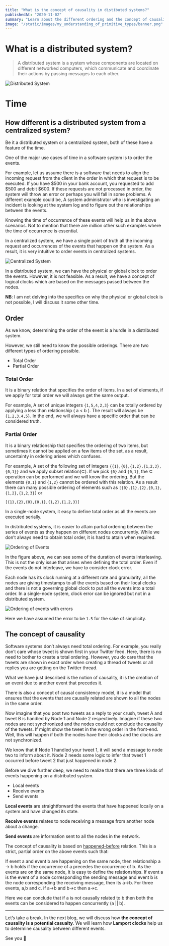 ```yaml
---
title: "What is the concept of causality in distibuted systems?"
publishedAt: "2020-11-02"
summary: "Learn about the different ordering and the concept of causality in distributed systems."
image: "/static/images/my_understanding_of_primitive_types/banner.png"
---
```


# What is a distributed system?

> A distributed system is a system whose components are located on different networked computers, which communicate and coordinate their actions by passing messages to each other.

![Distributed System](/static/images/what_is_the_concept_of_causality_in_distributed_system/DistributedSystem.png)

# Time

## How different is a distributed system from a centralized system?

Be it a distributed system or a centralized system, both of these have a feature of the time.

One of the major use cases of time in a software system is to order the events.

For example, let us assume there is a software that needs to align the incoming request from the client in the order in which that request is to be executed. If you have $500 in your bank account, you requested to add $500 and debit \$600. If these requests are not processed in order, the system will throw an error or perhaps you will fall in some problems. A different example could be, A system administrator who is investigating an incident is looking at the system log and to figure out the relationships between the events.

Knowing the time of occurrence of these events will help us in the above scenarios. Not to mention that there are million other such examples where the time of occurrence is essential.

In a centralized system, we have a single point of truth all the incoming request and occurrences of the events that happen on the system. As a result, it is very intuitive to order events in centralized systems.

![Centralized System](/static/images/what_is_the_concept_of_causality_in_distributed_system/CentralizedSystem.png)

In a distributed system, we can have the physical or global clock to order the events. However, it is not feasible. As a result, we have a concept of logical clocks which are based on the messages passed between the nodes.

**NB**: I am not delving into the specifics on why the physical or global clock is not possible, I will discuss it some other time.

## Order

As we know, determining the order of the event is a hurdle in a distributed system.

However, we still need to know the possible orderings. There are two different types of ordering possible.

- Total Order
- Partial Order

### Total Order

It is a binary relation that specifies the order of items. In a set of elements, if we apply for total order we will always get the same output.

For example, A set of unique integers `{1,5,4,2,3}` can be totally ordered by applying a less than relationship ( a < b ). The result will always be `{1,2,3,4,5}`. In the end, we will always have a specific order that can be considered truth.

### Partial Order

It is a binary relationship that specifies the ordering of two items, but sometimes it cannot be applied on a few items of the set, as a result, uncertainty in ordering arises which confuses.

For example, A set of the following set of integers `{{1},{0},{1,2},{1,2,3},{0,1}}` and we apply subset relation(⊆). If we pick `{0}` and `{0,1}`, the ⊆ operation can be performed and we will know the ordering. But the elements `{0,1}` and `{1,2}` cannot be ordered with this relation. As a result there can many possible ordering of elements such as `[{0},{1},{2},{0,1},{1,2},{1,2,3}]`
or

`[{1},{2},{0},{0,1},{1,2},{1,2,3}]`

In a single-node system, it easy to define total order as all the events are executed serially.

In distributed systems, it is easier to attain partial ordering between the series of events as they happen on different nodes concurrently. While we don’t always need to obtain total order, it is hard to attain when required.

![Ordering of Events](/static/images/what_is_the_concept_of_causality_in_distributed_system/ordering.png)

In the figure above, we can see some of the duration of events interleaving. This is not the only issue that arises when defining the total order. Even if the events do not interleave, we have to consider clock error.

Each node has its clock running at a different rate and granularity, all the nodes are giving timestamps to all the events based on their local clocks and there is not a governing global clock to put all the events into a total order. In a single-node system, clock error can be ignored but not in a distributed system.

![Ordering of events with errors](/static/images/what_is_the_concept_of_causality_in_distributed_system/ordering_with_errors.png)

Here we have assumed the error to be `1.5` for the sake of simplicity.

## The concept of causality

Software systems don’t always need total ordering. For example, you really don’t care whose tweet is shown first in your Twitter feed. Here, there is no need to bother to create a total ordering. However, you do care that the tweets are shown in exact order when creating a thread of tweets or all replies you are getting on the Twitter thread.

What we have just described is the notion of causality, it is the creation of an event due to another event that precedes it.

There is also a concept of causal consistency model, it is a model that ensures that the events that are causally related are shown to all the nodes in the same order.

Now imagine that you post two tweets as a reply to your crush, tweet A and tweet B is handled by Node 1 and Node 2 respectively. Imagine if these two nodes are not synchronized and the nodes could not conclude the causality of the tweets. If might show the tweet in the wrong order in the front-end. Well, this will happen if both the nodes have their clocks and the clocks are not synchronized.

We know that if Node 1 handled your tweet 1, it will send a message to node two to inform about it. Node 2 needs some logic to infer that tweet 1 occurred before tweet 2 that just happened in node 2.

Before we dive further deep, we need to realize that there are three kinds of events happening on a distributed system.

- Local events
- Receive events
- Send events

**Local events** are straightforward the events that have happened locally on a system and have changed its state.

**Receive events** relates to node receiving a message from another node about a change.

**Send events** are information sent to all the nodes in the network.

The concept of causality is based on [happened-before](https://en.wikipedia.org/wiki/Happened-before) relation. This is a strict, partial order on the above events such that:

If event a and event b are happening on the same node, then relationship a -> b holds if the occurrence of a precedes the occurrence of b. As the events are on the same node, it is easy to define the relationships.
If event a is the event of a node corresponding the sending message and event b is the node corresponding the receiving message, then its a->b.
For three events, a,b and c. if a->b and b->c then a->c.

Here we can conclude that if a is not causally related to b then both the events can be considered to happen concurrently (a || b).

---

Let’s take a break. In the next blog, we will discuss how **the concept of causality is a potential casualty**. We will learn how **Lamport clocks** help us to determine causality between different events.

See you 👋
